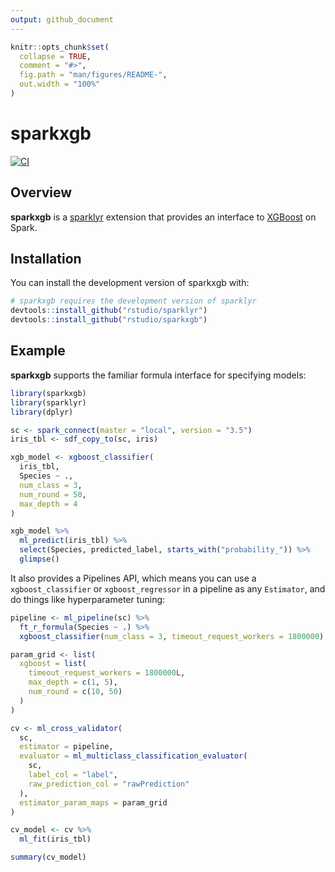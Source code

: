 ```yaml
---
output: github_document
---
```


<!-- README.md is generated from README.Rmd. Please edit that file -->

```r
knitr::opts_chunk$set(
  collapse = TRUE,
  comment = "#>",
  fig.path = "man/figures/README-",
  out.width = "100%"
)
```
# sparkxgb

<!-- badges: start -->
  [![CI](https://github.com/rstudio/sparkxgb/actions/workflows/ci.yaml/badge.svg)](https://github.com/rstudio/sparkxgb/actions/workflows/ci.yaml)
<!-- badges: end -->

## Overview

**sparkxgb** is a [sparklyr](https://spark.rstudio.com/) extension that provides an interface to [XGBoost](https://github.com/dmlc/xgboost) on Spark.

## Installation

You can install the development version of sparkxgb with:

``` r
# sparkxgb requires the development version of sparklyr
devtools::install_github("rstudio/sparklyr")
devtools::install_github("rstudio/sparkxgb")
```

## Example

**sparkxgb** supports the familiar formula interface for specifying models:

```r
library(sparkxgb)
library(sparklyr)
library(dplyr)

sc <- spark_connect(master = "local", version = "3.5")
iris_tbl <- sdf_copy_to(sc, iris)

xgb_model <- xgboost_classifier(
  iris_tbl,
  Species ~ .,
  num_class = 3,
  num_round = 50,
  max_depth = 4
)

xgb_model %>%
  ml_predict(iris_tbl) %>%
  select(Species, predicted_label, starts_with("probability_")) %>%
  glimpse()
```

It also provides a Pipelines API, which means you can use a `xgboost_classifier` or `xgboost_regressor` in a pipeline as any `Estimator`, and do things like hyperparameter tuning:

```r
pipeline <- ml_pipeline(sc) %>%
  ft_r_formula(Species ~ .) %>%
  xgboost_classifier(num_class = 3, timeout_request_workers = 1800000)

param_grid <- list(
  xgboost = list(
    timeout_request_workers = 1800000L,
    max_depth = c(1, 5),
    num_round = c(10, 50)
  )
)

cv <- ml_cross_validator(
  sc,
  estimator = pipeline,
  evaluator = ml_multiclass_classification_evaluator(
    sc,
    label_col = "label",
    raw_prediction_col = "rawPrediction"
  ),
  estimator_param_maps = param_grid
)

cv_model <- cv %>%
  ml_fit(iris_tbl)

summary(cv_model)
```
